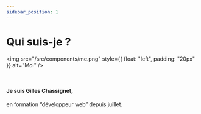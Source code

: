 ```yaml
---
sidebar_position: 1
---
```


# Qui suis-je ?

<img src="/src/components/me.png" style={{ float: "left", padding: "20px" }} alt="Moi" />

<br />

#### Je suis Gilles Chassignet,

en formation “développeur web” depuis juillet.
